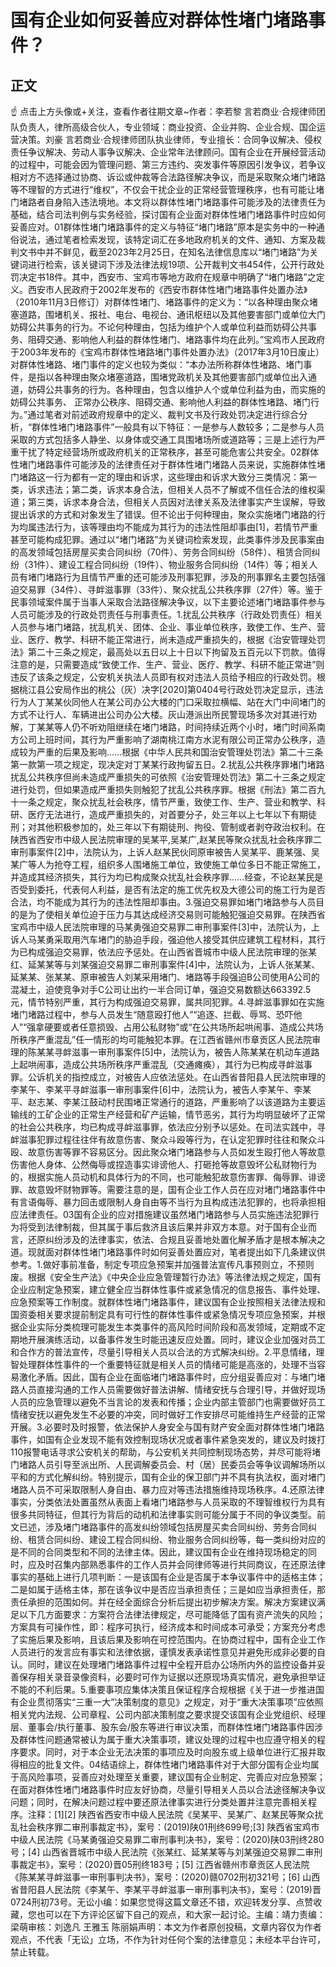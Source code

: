 # 国有企业如何妥善应对群体性堵门堵路事件？
## 正文
☝ 点击上方头像或+关注，查看作者往期文章~作者：李若黎 言若商业·合规律师团队负责人，律所高级合伙人，专业领域：商业投资、企业并购、企业合规、国企运营决策。刘豪 言若商业·合规律师团队执业律师，专业擅长：合同争议解决、侵权责任争议解决、劳动人事争议解决、企业常年法律顾问。国有企业在开展经营活动的过程中，可能会因为管理问题、第三方违约、突发事件等原因引发争议，若争议相对方不选择通过协商、诉讼或仲裁等合法路径解决争议，而是采取聚众堵门堵路等不理智的方式进行“维权”，不仅会干扰企业的正常经营管理秩序，也有可能让堵门堵路者自身陷入违法境地。本文将以群体性堵门堵路事件可能涉及的法律责任为基础，结合司法判例与实务经验，探讨国有企业面对群体性堵门堵路事件时应如何妥善应对。01群体性堵门堵路事件的定义与特征“堵门堵路”原本是实务中的一种通俗说法，通过笔者检索发现，该特定词汇在多地政府机关的文件、通知、方案及裁判文书中并不鲜见，截至2023年2月25日，在知名法律信息库以“堵门堵路”为关键词进行检索，该关键词下涉及法律法规19项、公开裁判文书454件，公开行政处罚决定书18件。其中，西安市、宝鸡市等地方政府在规章中明确了“堵门堵路”之定义。西安市人民政府于2002年发布的《西安市群体性堵门堵路事件处置办法》（2010年11月3日修订）对群体性堵门、堵路事件的定义为：“以各种理由聚众堵塞道路，围堵机关、报社、电台、电视台、通讯枢纽以及其他要害部门或单位大门妨碍公共事务的行为。不论何种理由，包括为维护个人或单位利益而妨碍公共事务、阻碍交通、影响他人利益的群体性堵门、堵路事件均在此列。”宝鸡市人民政府于2003年发布的《宝鸡市群体性堵路堵门事件处置办法》（2017年3月10日废止）对群体性堵路、堵门事件的定义也较为类似：“本办法所称群体性堵路、堵门事件，是指以各种理由聚众堵塞道路，围堵党政机关及其他要害部门或单位出入通道，妨碍公共事务的行为。各种理由，包含以维护人个或单位利益为由，而实施的妨碍公共事务、 正常办公秩序、阻碍交通、影响他人利益的群体性堵路、堵门行为。”通过笔者对前述政府规章中的定义、裁判文书及行政处罚决定进行综合分析，“群体性堵门堵路事件”一般具有以下特征：一是参与人数较多；二是参与人员采取的方式包括多人静坐、以身体或交通工具围堵场所或道路等；三是上述行为严重干扰了特定经营场所或政府机关的正常秩序，甚至可能危害公共安全。02群体性堵门堵路事件可能涉及的法律责任对于群体性堵门堵路人员来说，实施群体性堵门堵路这一行为都有一定的理由和诉求，这些理由和诉求大致分三类情况：第一类，诉求违法；第二类，诉求本身合法，但相关人员不了解或不信任合法的维权渠道；第三类，诉求本身合法，但相关人员因对法律关系及法律事实产生误解，导致提出诉求的方式和对象发生了错误。但不论出于何种理由，聚众实施堵门堵路的行为均属违法行为，该等理由均不能成为其行为的违法性阻却事由[1]，若情节严重甚至可能构成犯罪。通过以“堵门堵路”为关键词检索发现，此类事件涉及民事案由的高发领域包括房屋买卖合同纠纷（70件）、劳务合同纠纷（58件）、租赁合同纠纷（31件）、建设工程合同纠纷（19件）、物业服务合同纠纷（14件）等；相关人员有堵门堵路行为且情节严重的还可能涉及刑事犯罪，涉及的刑事罪名主要包括强迫交易罪（34件）、寻衅滋事罪（33件）、聚众扰乱公共秩序罪（27件）等。鉴于民事领域案件属于当事人采取合法路径解决争议，以下主要论述堵门堵路事件参与人员可能涉及的行政处罚责任与刑事责任。1.扰乱公共秩序（行政处罚责任）相关人员参与堵门堵路，扰乱机关、团体、企业、事业单位秩序，致使工作、生产、营业、医疗、教学、科研不能正常进行，尚未造成严重损失的，根据《治安管理处罚法》第二十三条之规定，最高处以五日以上十日以下拘留及五百元以下罚款。值得注意的是，只需要造成“致使工作、生产、营业、医疗、教学、科研不能正常进”则违反了该条之规定，公安机关执法人员即有权对违法人员给予相应的行政处罚。根据桃江县公安局作出的桃公（灰）决字[2020]第0404号行政处罚决定显示，违法行为人丁某某伙同他人在某公司办公大楼的门口采取拉横幅、站在大门中间堵门的方式不让行人、车辆进出公司办公大楼。灰山港派出所民警现场多次对其进行劝解，丁某某等人仍不听劝阻继续在堵门堵路，时间持续近两个小时，堵门时间系南方公司上班时间，其行为严重影响了湖南桃江南方水泥有限公司正常办公秩序，造成较为严重的后果及影响……根据《中华人民共和国治安管理处罚法》第二十三条第一款第一项之规定，现决定对丁某某行政拘留五日。2.扰乱公共秩序罪堵门堵路扰乱公共秩序但尚未造成严重损失的可依照《治安管理处罚法》第二十三条之规定进行处罚，但如果造成严重损失则触犯了扰乱公共秩序罪。根据《刑法》第二百九十一条之规定，聚众扰乱社会秩序，情节严重，致使工作、生产、营业和教学、科研、医疗无法进行，造成严重损失的，对首要分子，处三年以上七年以下有期徒刑；对其他积极参加的，处三年以下有期徒刑、拘役、管制或者剥夺政治权利。在陕西省西安市中级人民法院审理的吴某平,吴某广,赵某民等聚众扰乱社会秩序罪二审刑事案件[2]中，法院认为，上诉人赵某民伙同原审被告人吴某平、鹿某强、吴某广等人为抢夺工程，组织多人围堵施工单位，致使施工单位多日不能正常施工，并造成其经济损失，其行为均已构成聚众扰乱社会秩序罪……经查，不论赵某民是否受到委托，代表何人利益，是否有法定的施工优先权及大德公司的施工行为是否合法，均不能成为其行为的违法性阻却事由。3.强迫交易罪如堵门堵路参与人员目的是为了使相关单位迫于压力与其达成经济交易则可能触犯强迫交易罪。在陕西省宝鸡市中级人民法院审理的马某勇强迫交易罪二审刑事案件[3]中，法院认为，上诉人马某勇采取用汽车堵门的胁迫手段，强迫他人接受其供应建筑工程材料，其行为已构成强迫交易罪，依法应予惩处。在山西省晋城市中级人民法院审理的张某红、延某某等与刘某强迫交易罪二审刑事案件[4]中，法院认为，上诉人张某某、延某某、张某某、原审被告人刘某采用堵门、堵路等手段强迫B公司使用A公司的混凝土，迫使竞争对手C公司让出约一半合同订单，强迫交易数额达663392.5元，情节特别严重，其行为构成强迫交易罪，属共同犯罪。4.寻衅滋事罪如在实施堵门堵路过程中，参与人员发生“随意殴打他人”“追逐、拦截、辱骂、恐吓他人”“强拿硬要或者任意损毁、占用公私财物”或“在公共场所起哄闹事、造成公共场所秩序严重混乱”任一情形的均可能触犯本罪。在江西省赣州市章贡区人民法院审理的陈某某寻衅滋事一审刑事案件[5]中，法院认为，被告人陈某某在机动车道路上起哄闹事，造成公共场所秩序严重混乱（交通瘫痪），其行为已构成寻衅滋事罪。公诉机关的指控成立，对被告人应依法惩处。在山西省昔阳县人民法院审理的李某午、李某平寻衅滋事一审刑事案件[6]中，法院认为，被告人李某午、李某平、赵志某、李某江鼓动村民围堵正常通行的道路，严重影响了以该道路为主要运输线的工矿企业的正常生产经营和矿产运输，情节恶劣，其行为均明显破坏了正常的社会公共秩序，均已构成寻衅滋事罪，依法应分别予以惩处。在司法实践中，寻衅滋事犯罪过程往往伴有故意伤害、聚众斗殴等行为，在认定犯罪时往往和聚众斗殴、故意伤害等罪不容易区分。因此聚众堵门堵路参与人员如发生殴打他人等故意伤害他人身体、公然侮辱或捏造事实诽谤他人、打砸抢等故意毁坏公私财物行为的，根据实施人员动机和具体行为的不同，也可能触犯故意伤害罪、侮辱罪、诽谤罪、故意毁坏财物罪等。需要注意的是，国有企业工作人员在应对堵门堵路事件中有言语侮辱、暴力回击或限制人身自由等不当行为且构成违法犯罪的，也将承担相应法律责任。03国有企业的应对措施建议虽然堵门堵路参与人员实施违法犯罪行为将受到法律制裁，但其属于事后救济且该后果并非双方本意。对于国有企业而言，还原纠纷涉及的法律事实，依法、合规且妥善地处置化解矛盾才是根本解决之道。现就面对群体性堵门堵路事件时如何妥善处置应对，笔者提出如下几条建议供参考。1.做好事前准备，制定专项应急预案并加强普法宣传凡事预则立，不预则废。根据《安全生产法》《中央企业应急管理暂行办法》等法律法规之规定，国有企业应制定急预案，建立健全应当群体性事件或紧急情况的信息报告、事件处理、应急预案等工作制度。就群体性堵门堵路事件，建议国有企业按照相关法律法规和国资委相关要求提前制定具有可行性的群体性事件或紧急情况专项应急预案，并根据企业实际分类梳理可能发生本类事件的高风险时间阶段和高发领域，定期或不定期地开展演练活动，以备事件发生时能迅速反应处置。同时，建议企业加强对员工和合作方的普法宣传，尽量引导相关人员以合法的方式解决纠纷。2.平息情绪，理智处理群体性事件的一个重要特征就是相关人员的情绪可能是高涨的，处理不当容易激化矛盾。因此，国有企业在面临堵门堵路事件时，应分组妥善应对：与堵门堵路人员直接沟通的工作人员需要做好普法讲解、情绪安抚与合理引导，并做好现场人员的应急管理以避免不当言论的发表和传播；企业内部主管部门也需要做好员工情绪安抚以避免发生不必要的冲突，同时做好工作安排尽可能维持生产经营的正常开展。3.必要时及时报警，依法保护人身安全与国有财产安全面对群体性堵门堵路事件，如国有企业发现不能有效控制现场状况或者事件紧急突发的，建议及时拨打110报警电话寻求公安机关的帮助，与公安机关共同控制现场态势，并尽可能将堵门堵路人员引导至派出所、人民调解委员会、村（居）民委员会等争议调解场所以平和的方式化解纠纷。特别提示，国有企业的保卫部门并不具有执法权，面对堵门堵路人员不可采取限制人身自由、暴力应对等违法措施维持现场秩序。4.还原法律事实，分类依法处置虽然从表面上看堵门堵路参与人员采取的不理智维权行为具有很多共同特征，但其行为背后的动机和法律事实则可能分属于不同的争议类型。前文已述，涉及堵门堵路事件的高发纠纷领域包括房屋买卖合同纠纷、劳务合同纠纷、租赁合同纠纷、建设工程合同纠纷、物业服务合同纠纷等，每一类纠纷对应的是不同的合同类型和不同的法律主体。因此，建议国有企业在维持现场稳定的同时，应及时召集内部熟悉事件的工作人员并会同律师等进行共同商议，在还原法律事实的基础上进行几项判断：一是该国有企业是否属于本争议事件中的适格主体；二是如属于适格主体，那在该争议中是否应当承担责任；三是如应当承担责任，那责任承担的范围如何。并在经全面综合分析后提出初步解决方案。解决方案建议满足以下几方面要求：方案符合法律法律规定，尽可能降低了国有资产流失的风险；方案具有可操作性，即：程序可执行，经济成本和时间成本可承受；方案充分考虑了实施后果及影响，且该后果及影响在可控范围内。在协商过程中，国有企业工作人员进行的发言应有事实和法律依据，谨慎发表承诺性意见并避免形成非必要的自认。同时，建议在处理堵门堵路事件过程中全程开启办公场所内外的监控设备并妥善保存相关录音录像资料，必要时可作为证据以还原现场真实情况，避免承担举证不能的不利后果。5.重要事项应集体决策且保证程序合规根据《关于进一步推进国有企业贯彻落实“三重一大”决策制度的意见》之规定，对于“重大决策事项”应依照相关党内法规、公司章程、公司内部决策制度之要求提交该国有企业党组织、经理层、董事会/执行董事、股东会/股东等进行审议决策，而群体性堵门堵路事件因涉及群体性问题通常被认为属于重大决策事项，建议处理的过程中也应遵守相关的程序要求。同时，对于本企业无法决策的事项应及时向股东或上级单位进行汇报并取得相应的批复文件。04结语综上，群体性堵门堵路事件对于大部分国有企业均属于高风险事项，妥善应对处理至关重要，建议国有企业制定、完善应对应急预案；在面对群体性堵门堵路事件时应友好协商，尽量引导相关人员以合法途径解决争议问题；同时，在解决问题过程中要还原法律事实进行分类处置并注意完善相关程序。注释：[1][2] 陕西省西安市中级人民法院《吴某平、吴某广、赵某民等聚众扰乱社会秩序罪二审刑事裁定书》，案号：(2019)陕01刑终699号;[3] 陕西省宝鸡市中级人民法院《马某勇强迫交易罪二审刑事判决书》，案号：(2020)陕03刑终280号；[4] 山西省晋城市中级人民法院《张某红、延某某等与刘某强迫交易罪二审刑事裁定书》，案号：(2020)晋05刑终183号；[5] 江西省赣州市章贡区人民法院《陈某某寻衅滋事一审刑事判决书》，案号：(2020)赣0702刑初321号；[6] 山西省昔阳县人民法院《李某午、李某平寻衅滋事一审刑事判决书》，案号：(2019)晋0724刑初73号。无讼小编：如果您觉得这篇文章还不错，欢迎转发分享、点赞收藏，您也可以在下方评论区留下自己的观点，和大家一起讨论。主编：靖力责编：梁萌审核：刘逸凡 王雅玉 陈丽娟声明：本文为作者原创投稿，文章内容仅为作者观点，不代表「无讼」立场，不作为针对任何个案的法律意见；未经本平台许可，禁止转载。